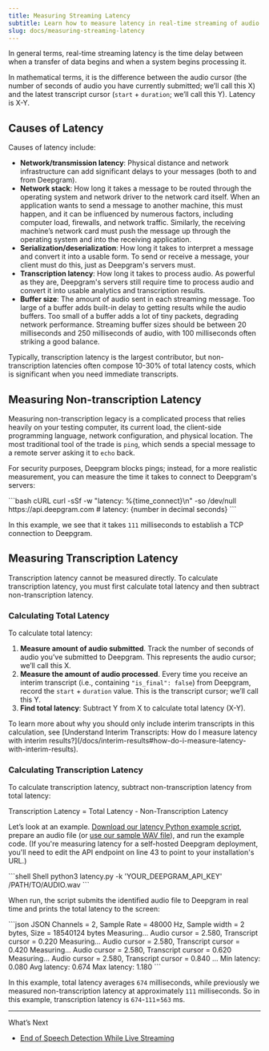 ```yaml
---
title: Measuring Streaming Latency
subtitle: Learn how to measure latency in real-time streaming of audio using Deepgram.
slug: docs/measuring-streaming-latency
---
```



In general terms, real-time streaming latency is the time delay between when a transfer of data begins and when a system begins processing it.

In mathematical terms, it is the difference between the audio cursor (the number of seconds of audio you have currently submitted; we’ll call this X) and the latest transcript cursor (`start` + `duration`; we’ll call this Y). Latency is X-Y.

## Causes of Latency

Causes of latency include:

* **Network/transmission latency**: Physical distance and network infrastructure can add significant delays to your messages (both to and from Deepgram).
* **Network stack**: How long it takes a message to be routed through the operating system and network driver to the network card itself. When an application wants to send a message to another machine, this must happen, and it can be influenced by numerous factors, including computer load, firewalls, and network traffic. Similarly, the receiving machine’s network card must push the message up through the operating system and into the receiving application.
* **Serialization/deserialization**: How long it takes to interpret a message and convert it into a usable form. To send or receive a message, your client must do this, just as Deepgram's servers must.
* **Transcription latency**: How long it takes to process audio. As powerful as they are, Deepgram's servers still require time to process audio and convert it into usable analytics and transcription results.
* **Buffer size**: The amount of audio sent in each streaming message. Too large of a buffer adds built-in delay to getting results while the audio buffers. Too small of a buffer adds a lot of tiny packets, degrading network performance. Streaming buffer sizes should be between 20 milliseconds and 250 milliseconds of audio, with 100 milliseconds often striking a good balance.

Typically, transcription latency is the largest contributor, but non-transcription latencies often compose 10-30% of total latency costs, which is significant when you need immediate transcripts.

## Measuring Non-transcription Latency

Measuring non-transcription legacy is a complicated process that relies heavily on your testing computer, its current load, the client-side programming language, network configuration, and physical location. The most traditional tool of the trade is `ping`, which sends a special message to a remote server asking it to `echo` back.

For security purposes, Deepgram blocks pings; instead, for a more realistic measurement, you can measure the time it takes to connect to Deepgram's servers:

<CodeGroup>
  ```bash cURL
  curl -sSf -w "latency: %{time_connect}\n" -so /dev/null https://api.deepgram.com
  # latency: {number in decimal seconds}
  ```
</CodeGroup>

In this example, we see that it takes `111` milliseconds to establish a TCP connection to Deepgram.

## Measuring Transcription Latency

Transcription latency cannot be measured directly. To calculate transcription latency, you must first calculate total latency and then subtract non-transcription latency.

### Calculating Total Latency

To calculate total latency:

1. **Measure amount of audio submitted**. Track the number of seconds of audio you’ve submitted to Deepgram. This represents the audio cursor; we’ll call this X.
2. **Measure the amount of audio processed**. Every time you receive an interim transcript (i.e., containing `"is_final": false`) from Deepgram, record the `start` + `duration` value. This is the transcript cursor; we’ll call this Y.
3. **Find total latency**: Subtract Y from X to calculate total latency (X-Y).

<Info>
  To learn more about why you should only include interim transcripts in this calculation, see [Understand Interim Transcripts: How do I measure latency with interim results?](/docs/interim-results#how-do-i-measure-latency-with-interim-results).
</Info>

### Calculating Transcription Latency

To calculate transcription latency, subtract non-transcription latency from total latency:

Transcription Latency = Total Latency - Non-Transcription Latency

Let’s look at an example. [Download our latency Python example script](https://res.cloudinary.com/deepgram/raw/upload/v1681940340/devex/latency_zetbdo.py), prepare an audio file (or [use our sample WAV file](https://res.cloudinary.com/deepgram/video/upload/v1681921235/devex/interview_speech-analytics_phntpw.wav)), and run the example code. (If you're measuring latency for a self-hosted Deepgram deployment, you'll need to edit the API endpoint on line 43 to point to your installation's URL.)

<CodeGroup>
  ```shell Shell
  python3 latency.py -k 'YOUR_DEEPGRAM_API_KEY' /PATH/TO/AUDIO.wav
  ```
</CodeGroup>

When run, the script submits the identified audio file to Deepgram in real time and prints the total latency to the screen:

<CodeGroup>
  ```json JSON
  Channels = 2, Sample Rate = 48000 Hz, Sample width = 2 bytes, Size = 18540124 bytes
  Measuring... Audio cursor = 2.580, Transcript cursor = 0.220
  Measuring... Audio cursor = 2.580, Transcript cursor = 0.420
  Measuring... Audio cursor = 2.580, Transcript cursor = 0.620
  Measuring... Audio cursor = 2.580, Transcript cursor = 0.840
  ...
  Min latency: 0.080
  Avg latency: 0.674
  Max latency: 1.180
  ```
</CodeGroup>

In this example, total latency averages `674` milliseconds, while previously we measured non-transcription latency at approximately `111` milliseconds. So in this example, transcription latency is `674`-`111`=`563` ms.

***

What’s Next

* [End of Speech Detection While Live Streaming](/docs/understanding-end-of-speech-detection)
